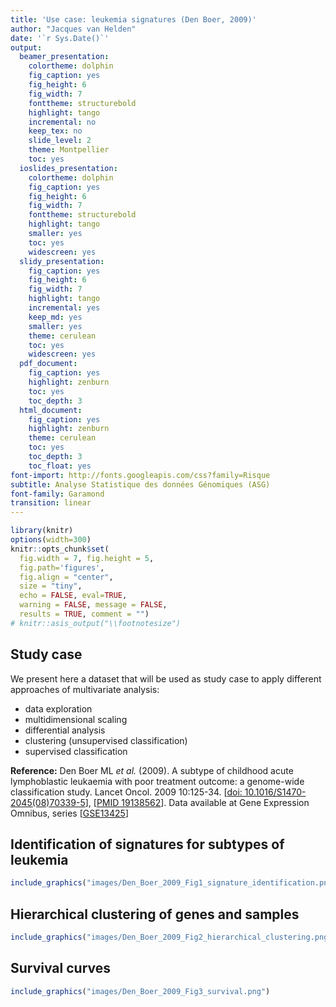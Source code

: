 ```yaml
---
title: 'Use case: leukemia signatures (Den Boer, 2009)'
author: "Jacques van Helden"
date: '`r Sys.Date()`'
output:
  beamer_presentation:
    colortheme: dolphin
    fig_caption: yes
    fig_height: 6
    fig_width: 7
    fonttheme: structurebold
    highlight: tango
    incremental: no
    keep_tex: no
    slide_level: 2
    theme: Montpellier
    toc: yes
  ioslides_presentation:
    colortheme: dolphin
    fig_caption: yes
    fig_height: 6
    fig_width: 7
    fonttheme: structurebold
    highlight: tango
    smaller: yes
    toc: yes
    widescreen: yes
  slidy_presentation:
    fig_caption: yes
    fig_height: 6
    fig_width: 7
    highlight: tango
    incremental: yes
    keep_md: yes
    smaller: yes
    theme: cerulean
    toc: yes
    widescreen: yes
  pdf_document:
    fig_caption: yes
    highlight: zenburn
    toc: yes
    toc_depth: 3
  html_document:
    fig_caption: yes
    highlight: zenburn
    theme: cerulean
    toc: yes
    toc_depth: 3
    toc_float: yes
font-import: http://fonts.googleapis.com/css?family=Risque
subtitle: Analyse Statistique des données Génomiques (ASG)
font-family: Garamond
transition: linear
---
```


```r
library(knitr)
options(width=300)
knitr::opts_chunk$set(
  fig.width = 7, fig.height = 5, 
  fig.path='figures',
  fig.align = "center", 
  size = "tiny", 
  echo = FALSE, eval=TRUE, 
  warning = FALSE, message = FALSE, 
  results = TRUE, comment = "")
# knitr::asis_output("\\footnotesize")

```

## Study case

We present here a dataset that will be used as study case to apply different approaches of multivariate analysis:

- data exploration
- multidimensional scaling
- differential analysis
- clustering (unsupervised classification)
- supervised classification

**Reference:** Den Boer ML *et al.* (2009). A subtype of childhood acute lymphoblastic leukaemia with poor treatment outcome: a genome-wide classification study. Lancet Oncol. 2009 10:125-34. [[doi: 10.1016/S1470-2045(08)70339-5](http://doi.org/10.1016/S1470-2045(08)70339-5)], 
[[PMID 19138562](https://www.ncbi.nlm.nih.gov/pubmed/19138562)]. Data available at Gene Expression Omnibus, series [[GSE13425](https://www.ncbi.nlm.nih.gov/geo/query/acc.cgi?acc=GSE13425)]


## Identification of signatures for subtypes of leukemia

```r
include_graphics("images/Den_Boer_2009_Fig1_signature_identification.png") 
```

## Hierarchical clustering of genes and samples

```r
include_graphics("images/Den_Boer_2009_Fig2_hierarchical_clustering.png") 
```

## Survival curves


```r
include_graphics("images/Den_Boer_2009_Fig3_survival.png") 
```


